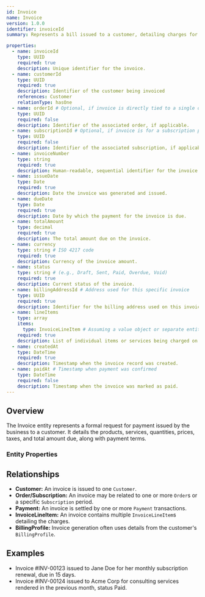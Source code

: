 ```yaml
---
id: Invoice
name: Invoice
version: 1.0.0
identifier: invoiceId
summary: Represents a bill issued to a customer, detailing charges for products or services.

properties:
  - name: invoiceId
    type: UUID
    required: true
    description: Unique identifier for the invoice.
  - name: customerId
    type: UUID
    required: true
    description: Identifier of the customer being invoiced
    references: Customer
    relationType: hasOne
  - name: orderId # Optional, if invoice is directly tied to a single order
    type: UUID
    required: false
    description: Identifier of the associated order, if applicable.
  - name: subscriptionId # Optional, if invoice is for a subscription period
    type: UUID
    required: false
    description: Identifier of the associated subscription, if applicable.
  - name: invoiceNumber
    type: string
    required: true
    description: Human-readable, sequential identifier for the invoice (may have specific format).
  - name: issueDate
    type: Date
    required: true
    description: Date the invoice was generated and issued.
  - name: dueDate
    type: Date
    required: true
    description: Date by which the payment for the invoice is due.
  - name: totalAmount
    type: decimal
    required: true
    description: The total amount due on the invoice.
  - name: currency
    type: string # ISO 4217 code
    required: true
    description: Currency of the invoice amount.
  - name: status
    type: string # (e.g., Draft, Sent, Paid, Overdue, Void)
    required: true
    description: Current status of the invoice.
  - name: billingAddressId # Address used for this specific invoice
    type: UUID
    required: true
    description: Identifier for the billing address used on this invoice.
  - name: lineItems
    type: array
    items:
      type: InvoiceLineItem # Assuming a value object or separate entity for line items
    required: true
    description: List of individual items or services being charged on the invoice.
  - name: createdAt
    type: DateTime
    required: true
    description: Timestamp when the invoice record was created.
  - name: paidAt # Timestamp when payment was confirmed
    type: DateTime
    required: false
    description: Timestamp when the invoice was marked as paid.
---
```


## Overview

The Invoice entity represents a formal request for payment issued by the business to a customer. It details the products, services, quantities, prices, taxes, and total amount due, along with payment terms.

### Entity Properties
<EntityPropertiesTable />

## Relationships

*   **Customer:** An invoice is issued to one `Customer`.
*   **Order/Subscription:** An invoice may be related to one or more `Order`s or a specific `Subscription` period.
*   **Payment:** An invoice is settled by one or more `Payment` transactions.
*   **InvoiceLineItem:** An invoice contains multiple `InvoiceLineItem`s detailing the charges.
*   **BillingProfile:** Invoice generation often uses details from the customer's `BillingProfile`.

## Examples

*   Invoice #INV-00123 issued to Jane Doe for her monthly subscription renewal, due in 15 days.
*   Invoice #INV-00124 issued to Acme Corp for consulting services rendered in the previous month, status Paid. 